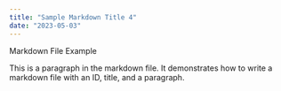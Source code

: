 ```yaml
---
title: "Sample Markdown Title 4"
date: "2023-05-03"
---
```


Markdown File Example

This is a paragraph in the markdown file. It demonstrates how to write a markdown file with an ID, title, and a paragraph.
